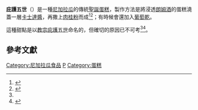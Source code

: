 {{Infobox prepared food
| name             = 庇護五世<br>Pío Quinto (Pío V)
| image            = 
| caption          = 
| alternate_name   = 
| country          = {{NIC}}
| region           = 
| creator          = 
| course           = [[甜點|甜點]]
| type             = 
| served           = 
| main_ingredient  = [[蛋糕|蛋糕]]、[[朗姆酒|朗姆酒]]、[[卡士達醬|卡士達醬]]、[[肉桂|肉桂粉]]
| variations       = 
| calories         = 
| other            = 
}}

'''庇護五世'''（{{lang-es|Pío Quinto}}）是一種[[尼加拉瓜|尼加拉瓜]]的傳統[[聖誕蛋糕|聖誕蛋糕]]，製作方法是將浸透[[朗姆酒|朗姆酒]]的蛋糕澆蓋一層[[卡士達醬|卡士達醬]]，再撒上[[肉桂|肉桂粉]]而成<ref name=Pio>{{cite book | title = A World of Cake  | author= Krystina Castella | publisher = Storey Publishing |url = https://books.google.com/?id=Z20XOWapBCEC&pg=PA60&dq=%22Pio+Quinto%22+-wikipedia#v=onepage&q=%22Pio%20Quinto%22%20-wikipedia&f=false | date = 2012 | pages = 60 and 74| isbn = 9781603424462  | access-date = 6 May 2019}}</ref><ref>{{cite web |author1=MARÍA DEL MAR CUADRA |title=Pío V (Nicaraguan Christmas Cake) Recipe |url=https://www.seriouseats.com/recipes/2011/12/dulces-pio-v-nicaraguan-christmas-cake-rum-custard-recipe.html |website=SERIOUS EATS |accessdate=2021-01-13 |archive-date=2021-04-16 |archive-url=https://web.archive.org/web/20210416072306/https://www.seriouseats.com/recipes/2011/12/dulces-pio-v-nicaraguan-christmas-cake-rum-custard-recipe.html |dead-url=no }}</ref>；有時候會還加入[[葡萄乾|葡萄乾]]。

這種甜點是以[[教宗庇護五世|教宗庇護五世]]命名的，但確切的原因已不可考<ref name=Pio/><ref>{{cite web |title=Pio quinto |url=https://www.tasteatlas.com/pio-quinto |website=https://www.tasteatlas.com/ |accessdate=2021-01-13 |archive-date=2020-10-23 |archive-url=https://web.archive.org/web/20201023015943/https://www.tasteatlas.com/pio-quinto |dead-url=no }}</ref>。

==參考文獻==
{{reflist}}

{{Nicaragua-stub}}
{{dessert-stub}}

[[Category:尼加拉瓜食品|Category:尼加拉瓜食品]]
[[Category:聖誕節食品|P]]
[[Category:蛋糕|Category:蛋糕]]